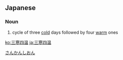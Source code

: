==Japanese==
{{ja-kanjitab|さん|かん|し|おん|yomi=on}}

===Noun===
{{ja-noun|さんかんしおん}}

# cycle of three [[cold]] days followed by four [[warm]] ones

[[Category:Yojijukugo|さんかんしおん]]

[[ko:三寒四温]]
[[ja:三寒四温]]